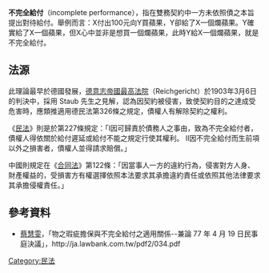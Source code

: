 '''不完全給付'''（incomplete performance），指在雙務契約中一方未依照債之本旨提出對待給付。舉例而言：X付出100元向Y買蘋果，Y卻給了X一個爛蘋果。Y確實給了X一個蘋果，但X心中並非是想買一個爛蘋果，此時Y給X一個爛蘋果，就是
不完全給付。

==法源==
此理論最早於德國發展，[[德意志帝國最高法院|德意志帝國最高法院]]（Reichgericht）於1903年3月6日的判決中，採用 Staub 先生之見解，認為因契約被侵害，致使契約目的之達成受危害時，應類推適用德民法第326條之規定，債權人有解除契約之權利。

《[[民法_(中華民國)|民法]]》則是於第227條規定：「I因可歸責於債務人之事由，致為不完全給付者，債權人得依關於給付遲延或給付不能之規定行使其權利。 II因不完全給付而生前項以外之損害者，債權人並得請求賠償。」

中國則規定在《[[合同法|合同法]]》第122條：「因當事人一方的違約行為，侵害對方人身、財產權益的，受損害方有權選擇依照本法要求其承擔違約責任或依照其他法律要求其承擔侵權責任。」

==參考資料==
{{refbegin}}
*[[蔡慧雯|蔡慧雯]]，「物之瑕疵擔保與不完全給付之適用關係--兼論 77 年 4 月 19 日民事庭決議」，http://ja.lawbank.com.tw/pdf2/034.pdf
{{refend}}

[[Category:民法|Category:民法]]